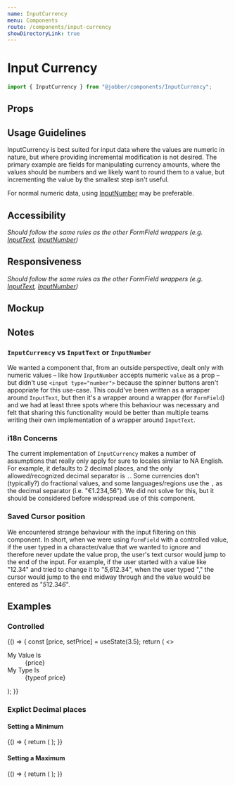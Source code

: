```yaml
---
name: InputCurrency
menu: Components
route: /components/input-currency
showDirectoryLink: true
---
```



# Input Currency

<ComponentStatus stage="pre" responsive="yes" accessible="yes" />

```ts
import { InputCurrency } from "@jobber/components/InputCurrency";
```

<Playground>
  <InputCurrency placeholder="Unit Price" />
</Playground>

## Props

<Props of={InputCurrency} />

## Usage Guidelines

InputCurrency is best suited for input data where the values are numeric in
nature, but where providing incremental modification is not desired. The primary
example are fields for manipulating currency amounts, where the values should be
numbers and we likely want to round them to a value, but incrementing the value
by the smallest step isn't useful.

For normal numeric data, using [InputNumber](input-number) may be preferable.

## Accessibility

_Should follow the same rules as the other FormField wrappers (e.g.
[InputText](input-text), [InputNumber](input-number))_

## Responsiveness

_Should follow the same rules as the other FormField wrappers (e.g.
[InputText](input-text), [InputNumber](input-number))_

## Mockup

<!--
<iframe
  style="border: 1px solid rgba(0, 0, 0, 0.1);"
  width="800"
  height="450"
  src="https://www.figma.com/embed?embed_host=share&url=https%3A%2F%2Fwww.figma.com%2Ffile%2F3BXCXXD9glMtj8RAHjXiQC%2FDesign-System-Contribution-TEMPLATE%3Fnode-id%3D332%253A5526"
  allowfullscreen>
</iframe>


  Insert a Figma mockup from the [Design System Contribution template](https://www.figma.com/file/3BXCXXD9glMtj8RAHjXiQC/Design-System-Contribution-TEMPLATE?node-id=26%3A2)
  that conveys the visual design of the component, with variants and state accounted for.
  Consider progressive enhancement; might this rely on newer browser features that aren’t
  widely supported yet?
-->

## Notes

### `InputCurrency` vs `InputText` or `InputNumber`

We wanted a component that, from an outside perspective, dealt only with numeric
values – like how `InputNumber` accepts numeric `value` as a prop – but didn't
use `<input type="number">` because the spinner buttons aren't appopriate for
this use-case. This could've been written as a wrapper around `InputText`, but
then it's a wrapper around a wrapper (for `FormField`) and we had at least three
spots where this behaviour was necessary and felt that sharing this
functionality would be better than multiple teams writing their own
implementation of a wrapper around `InputText`.

### i18n Concerns

The current implementation of `InputCurrency` makes a number of assumptions that
really only apply for sure to locales similar to NA English. For example, it
defaults to 2 decimal places, and the only allowed/recognized decimal separator
is `.`. Some currencies don't (typically?) do fractional values, and some
languages/regions use the `,` as the decimal separator (i.e. "€1.234,56"). We
did not solve for this, but it should be considered before widespread use of
this component.

### Saved Cursor position

We encountered strange behaviour with the input filtering on this component. In
short, when we were using `FormField` with a controlled value, if the user typed
in a character/value that we wanted to ignore and therefore never update the
value prop, the user's text cursor would jump to the end of the input. For
example, if the user started with a value like "12.34" and tried to change it to
"*5,6*12.34", when the user typed "," the cursor would jump to the end midway
through and the value would be entered as "*5*12.34*6*".

## Examples

### Controlled

<Playground>
  {() => {
    const [price, setPrice] = useState(3.5);
    return (
      <>
        <InputCurrency
          value={price}
          onChange={setPrice}
          name="price"
          placeholder="Unit Price"
        />
        <dl>
          <dt>My Value Is</dt>
          <dd>{price}</dd>
          <dt>My Type Is</dt>
          <dd>{typeof price}</dd>
        </dl>
      </>
    );
  }}
</Playground>

### Explict Decimal places

#### Setting a Minimum

<Playground>
  {() => {
    return (
      <InputCurrency
        value={3.5}
        name="price"
        placeholder="Unit Price"
        decimalPlaces={3}
      />
    );
  }}
</Playground>

#### Setting a Maximum

<Playground>
  {() => {
    return (
      <InputCurrency
        value={3.5555555555555}
        name="price"
        placeholder="Unit Price"
        maximumDecimalPlaces={3}
      />
    );
  }}
</Playground>
